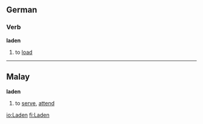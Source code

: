 ==German==
===Verb===
'''laden'''

# to [[load]]

----

==Malay==
'''laden'''

# to [[serve]], [[attend]]

[[io:Laden]]
[[fi:Laden]]